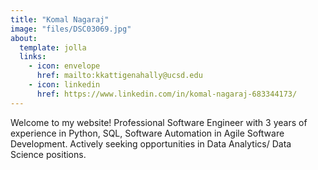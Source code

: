 ---
title: "Komal Nagaraj"
image: "files/DSC03069.jpg"
about:
  template: jolla
  links:
    - icon: envelope
      href: mailto:kkattigenahally@ucsd.edu
    - icon: linkedin
      href: https://www.linkedin.com/in/komal-nagaraj-683344173/
---

Welcome to my website!
Professional Software Engineer with 3 years of experience in Python, SQL, Software Automation in Agile Software Development. Actively seeking opportunities in Data Analytics/ Data Science positions.